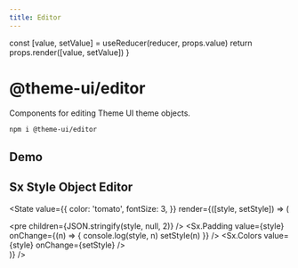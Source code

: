 ```yaml
---
title: Editor
---
```





  const [value, setValue] = useReducer(reducer, props.value)
  return props.render([value, setValue])
}

# @theme-ui/editor

Components for editing Theme UI theme objects.

```sh
npm i @theme-ui/editor
```

## Demo

<EditorPackageDemo />

## Sx Style Object Editor

<State
  value={{
    color: 'tomato',
    fontSize: 3,
  }}
  render={([style, setStyle]) => (
    <div>
      <pre children={JSON.stringify(style, null, 2)} />
      <Sx.Padding
        value={style}
        onChange={(n) => {
          console.log(style, n)
          setStyle(n)
        }}
      />
      <Sx.Colors value={style} onChange={setStyle} />
    </div>
  )}
/>
